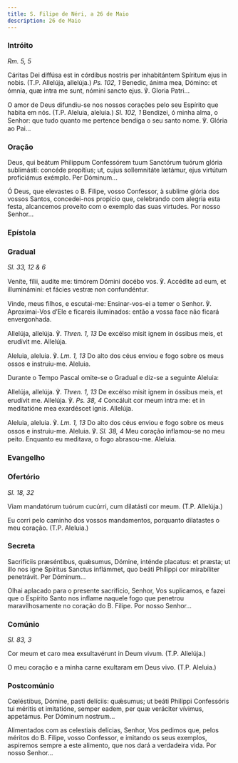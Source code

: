 ```yaml
---
title: S. Filipe de Néri, a 26 de Maio
description: 26 de Maio
---
```


### Intróito

<em>Rm. 5, 5</em>

<div class="side-by-side not-content">

Cáritas Dei diffúsa est in córdibus nostris per inhabitántem Spíritum ejus in nobis. (T.P. Allelúja, allelúja.) <em>Ps. 102, 1</em> Benedic, ánima mea, Dómino: et ómnia, quæ intra me sunt, nómini sancto ejus. ℣. Gloria Patri...

O amor de Deus difundiu-se nos nossos corações pelo seu Espírito que habita em nós. (T.P. Aleluia, aleluia.) <em>Sl. 102, 1</em> Bendizei, ó minha alma, o Senhor: que tudo quanto me pertence bendiga o seu santo nome. ℣. Glória ao Pai...

</div>

### Oração

<div class="side-by-side not-content">

Deus, qui beátum Philippum Confessórem tuum Sanctórum tuórum glória sublimásti: concéde propítius; ut, cujus sollemnitáte lætámur, ejus virtútum proficiámus exémplo. Per Dóminum...

Ó Deus, que elevastes o B. Filipe, vosso Confessor, à sublime glória dos vossos Santos, concedei-nos propício que, celebrando com alegria esta festa, alcancemos proveito com o exemplo das suas virtudes. Por nosso Senhor...

</div>


### Epístola

<LinkCard
  title="Epístola S. Tomás Aquino"
  href="/missal/santos/03-07#epístola"
/>

### Gradual

<em>Sl. 33, 12 & 6</em>

<div class="side-by-side not-content">

Veníte, fílii, audíte me: timórem Dómini docébo vos. ℣. Accédite ad eum, et illuminámini: et fácies vestræ non confundéntur.

Vinde, meus filhos, e escutai-me: Ensinar-vos-ei a temer o Senhor. ℣. Aproximai-Vos d’Ele e ficareis iluminados: então a vossa face não ficará envergonhada.

Allelúja, allelúja. ℣. <em>Thren. 1, 13</em> De excélso misit ignem in óssibus meis, et erudívit me. Allelúja.

Aleluia, aleluia. ℣. <em>Lm. 1, 13</em> Do alto dos céus enviou e fogo sobre os meus ossos e instruiu-me. Aleluia.

</div>

<aside>
  Durante o Tempo Pascal omite-se o Gradual e diz-se a seguinte Aleluia:
</aside>

<div class="side-by-side not-content">

Allelúja, allelúja. ℣. <em>Thren. 1, 13</em> De excélso misit ignem in óssibus meis, et erudívit me. Allelúja. ℣. <em>Ps. 38, 4</em> Concáluit cor meum intra me: et in meditatióne mea exardéscet ignis. Allelúja.

Aleluia, aleluia. ℣. <em>Lm. 1, 13</em> Do alto dos céus enviou e fogo sobre os meus ossos e instruiu-me. Aleluia. ℣. <em>Sl. 38, 4</em> Meu coração inflamou-se no meu peito. Enquanto eu meditava, o fogo abrasou-me. Aleluia.

</div>

### Evangelho

<LinkCard
  title="Evangelho Confessores não Pontífices"
  href="/missal/comum/14confessoresnaopontifices1#evangelho"
/>

### Ofertório

<em>Sl. 18, 32</em>

<div class="side-by-side not-content">

Viam mandatórum tuórum cucúrri, cum dilatásti cor meum. (T.P. Allelúja.)

Eu corri pelo caminho dos vossos mandamentos, porquanto dilatastes o meu coração. (T.P. Aleluia.)

</div>

### Secreta

<div class="side-by-side not-content">

Sacrifíciis præséntibus, quǽsumus, Dómine, inténde placatus: et præsta; ut illo nos igne Spíritus Sanctus inflámmet, quo beáti Phílippi cor mirabíliter penetrávit. Per Dóminum...

Olhai aplacado para o presente sacrifício, Senhor, Vos suplicamos, e fazei que o Espírito Santo nos inflame naquele fogo que penetrou maravilhosamente no coração do B. Filipe. Por nosso Senhor...

</div>

### Comúnio

<em>Sl. 83, 3</em>

<div class="side-by-side not-content">

Cor meum et caro mea exsultavérunt in Deum vivum. (T.P. Allelúja.)

O meu coração e a minha carne exultaram em Deus vivo. (T.P. Aleluia.)

</div>

### Postcomúnio

<div class="side-by-side not-content">

Cœléstibus, Dómine, pasti delíciis: quǽsumus; ut beáti Philippi Confessóris tui méritis et imitatióne, semper eadem, per quæ veráciter vívimus, appetámus. Per Dóminum nostrum...

Alimentados com as celestiais delícias, Senhor, Vos pedimos que, pelos méritos do B. Filipe, vosso Confessor, e imitando os seus exemplos, aspiremos sempre a este alimento, que nos dará a verdadeira vida. Por nosso Senhor...

</div>
